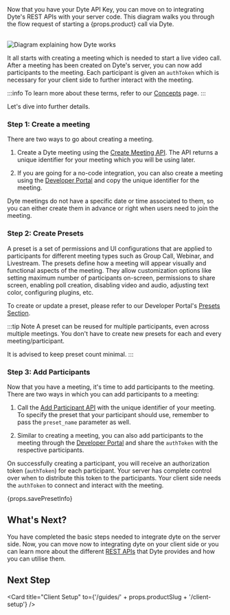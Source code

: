 
<span>
  Now that you have your Dyte API Key, you can move on to integrating Dyte's
  REST APIs with your server code. This diagram walks you through the flow
  request of starting a {props.product} call via Dyte.
</span>

<br />
<br />

![Diagram explaining how Dyte works](/static/home/how-dyte-works-v2.png)

It all starts with creating a meeting which is needed to start a live video call. After a meeting has been created on Dyte's server, you can now add participants to the meeting. Each participant is given an `authToken` which is necessary for your client side to further interact with the meeting.

:::info
To learn more about these terms, refer to our [Concepts](./concepts) page.
:::

Let's dive into further details.

### Step 1: Create a meeting

There are two ways to go about creating a meeting.

1. Create a Dyte meeting using the [Create Meeting API](/api#/operations/create_meeting). The API returns a unique identifier for your meeting which you will be using later.

2. If you are going for a no-code integration, you can also create a meeting using the [Developer Portal](https://accounts.dyte.io/) and copy the unique identifier for the meeting.

Dyte meetings do not have a specific date or time associated to them, so you can either create
them in advance or right when users need to join the meeting.

### Step 2: Create Presets

A preset is a set of permissions and UI configurations that are applied to participants for different meeting types such as Group Call, Webinar, and Livestream. The presets define how a meeting will appear visually and functional aspects of the meeting. They allow customization options like setting maximum number of participants on-screen, permissions to share screen, enabling poll creation, disabling video and audio, adjusting text color, configuring plugins, etc.

To create or update a preset, please refer to our Developer Portal's [Presets Section](https://dev.dyte.io/presets).

:::tip Note
A preset can be reused for multiple participants, even across multiple meetings. You don't have to create new presets for each and every meeting/participant.

It is advised to keep preset count minimal.
:::

### Step 3: Add Participants

Now that you have a meeting, it's time to add participants to the meeting. There are two ways in which you can add participants to a meeting:

1. Call the [Add Participant API](/api#/operations/add_participant) with the unique identifier of your meeting. To specify the preset that your participant should use, remember to pass the `preset_name` parameter as well.

2. Similar to creating a meeting, you can also add participants to the meeting through the [Developer Portal](https://accounts.dyte.io/) and share the `authToken` with the respective participants.

On successfully creating a participant, you will receive an authorization token (`authToken`) for each participant. Your server has complete control over when to distribute this token to the participants. Your client side needs the `authToken` to connect and interact with the meeting.

<span>{props.savePresetInfo}</span>

## What's Next?

You have completed the basic steps needed to integrate dyte on the server side. Now, you can move now to integrating dyte on your client side or you can learn more about the different [REST APIs](/api/) that Dyte provides and how you can utilise them.

## Next Step

<Card
  title="Client Setup"
  to={'/guides/' + props.productSlug + '/client-setup'}
/>
